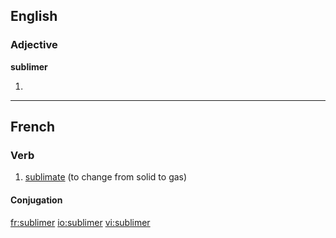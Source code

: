 ==English==

===Adjective===
'''sublimer'''

# {{comparative of|sublime}}

----
==French==

===Verb===
{{infl|fr|verb}}

# [[sublimate]] (to change from solid to gas)

====Conjugation====
{{fr-conj-er|sublim|avoir}}

[[fr:sublimer]]
[[io:sublimer]]
[[vi:sublimer]]